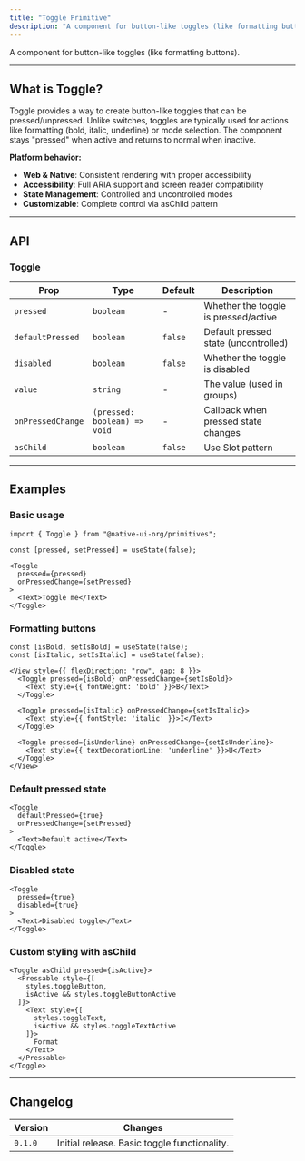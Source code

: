```yaml
---
title: "Toggle Primitive"
description: "A component for button-like toggles (like formatting buttons)."
---
```


A component for button-like toggles (like formatting buttons).

---

## What is Toggle?

Toggle provides a way to create button-like toggles that can be pressed/unpressed. Unlike switches, toggles are typically used for actions like formatting (bold, italic, underline) or mode selection. The component stays "pressed" when active and returns to normal when inactive.

**Platform behavior:**
- **Web & Native**: Consistent rendering with proper accessibility
- **Accessibility**: Full ARIA support and screen reader compatibility
- **State Management**: Controlled and uncontrolled modes
- **Customizable**: Complete control via asChild pattern

---

## API

### Toggle

| Prop              | Type                      | Default | Description                                    |
|-------------------|---------------------------|---------|------------------------------------------------|
| `pressed`        | `boolean`                 | -       | Whether the toggle is pressed/active           |
| `defaultPressed` | `boolean`                 | `false` | Default pressed state (uncontrolled)           |
| `disabled`       | `boolean`                 | `false` | Whether the toggle is disabled                 |
| `value`          | `string`                  | -       | The value (used in groups)                     |
| `onPressedChange`| `(pressed: boolean) => void` | -    | Callback when pressed state changes            |
| `asChild`        | `boolean`                 | `false` | Use Slot pattern                               |

---

## Examples

### Basic usage

```tsx
import { Toggle } from "@native-ui-org/primitives";

const [pressed, setPressed] = useState(false);

<Toggle 
  pressed={pressed} 
  onPressedChange={setPressed} 
>
  <Text>Toggle me</Text>
</Toggle>
```

### Formatting buttons

```tsx
const [isBold, setIsBold] = useState(false);
const [isItalic, setIsItalic] = useState(false);

<View style={{ flexDirection: "row", gap: 8 }}>
  <Toggle pressed={isBold} onPressedChange={setIsBold}>
    <Text style={{ fontWeight: 'bold' }}>B</Text>
  </Toggle>
  
  <Toggle pressed={isItalic} onPressedChange={setIsItalic}>
    <Text style={{ fontStyle: 'italic' }}>I</Text>
  </Toggle>
  
  <Toggle pressed={isUnderline} onPressedChange={setIsUnderline}>
    <Text style={{ textDecorationLine: 'underline' }}>U</Text>
  </Toggle>
</View>
```

### Default pressed state

```tsx
<Toggle 
  defaultPressed={true}
  onPressedChange={setPressed} 
>
  <Text>Default active</Text>
</Toggle>
```

### Disabled state

```tsx
<Toggle 
  pressed={true}
  disabled={true}
>
  <Text>Disabled toggle</Text>
</Toggle>
```

### Custom styling with asChild

```tsx
<Toggle asChild pressed={isActive}>
  <Pressable style={[
    styles.toggleButton,
    isActive && styles.toggleButtonActive
  ]}>
    <Text style={[
      styles.toggleText,
      isActive && styles.toggleTextActive
    ]}>
      Format
    </Text>
  </Pressable>
</Toggle>
```

---

## Changelog

| Version | Changes                                    |
|---------|--------------------------------------------|
| `0.1.0` | Initial release. Basic toggle functionality. |

